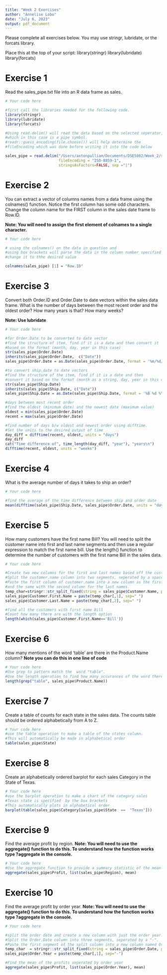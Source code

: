 ```yaml
---
title: "Week 2 Exercises"
author: "Annelise Lobo"
date: "July 6, 2023"
output: pdf_document
---
```


Please complete all exercises below. You may use stringr, lubridate, or the forcats library. 

Place this at the top of your script:
library(stringr)
library(lubridate)
library(forcats)

# Exercise 1
Read the sales_pipe.txt file into an R data frame as sales. 

```r
# Your code here

#first call the libraries needed for the following code.
library(stringr)
library(lubridate)
library(forcats)

#Using read.delim() will read the data based on the selected seperator, 
#which in this case is a pipe symbol. 
#readr::guess_encoding(file.choose()) will help determine the 
#fileEncoding which was done before writing it into the code below

sales_pipe = read.delim("/Users/axtonpulliam/Documents/DSE5002/Week_2/sales_pipe.txt", 
                        fileEncoding = "ISO-8859-1", 
                        stringsAsFactors=FALSE, sep ="|")
```

# Exercise 2
You can extract a vector of columns names from a data frame using the colnames() function. Notice the first column has some odd characters. Change the column name for the FIRST column in the sales date frame to Row.ID. 

**Note: You will need to assign the first element of colnames to a single character.**

```r
# Your code here

# using the colnames() on the data in question and 
#using box brackets will parse the data in the column number specified and
#change it to thhe desired value

colnames(sales_pipe) [1] = "Row.ID"
```

# Exercise 3
Convert both Order.ID and Order.Date to date vectors within the sales data frame. What is the number of days between the most recent order and the oldest order?
How many years is that?
How many weeks?

**Note: Use lubridate**

```r
# Your code here

#for Order.Date to be converted to date vector
#find the structure of item, find if it is a date and then convert it
#based on the format (month, day, year in this case)
str(sales_pipe$Order.Date) 
inherits(sales_pipe$Order.Date,  c("Date"))
sales_pipe$Order.Date = as.Date(sales_pipe$Order.Date, format = '%m/%d/%Y') 

#to convert ship.date to date vectors
#find the structure of the item, find if it is a date and then 
#convert it based on the format (month as a string, day, year in this case)
str(sales_pipe$Ship.Date)
inherits(sales_pipe$Ship.Date, c("Date"))
sales_pipe$Ship.Date = as.Date(sales_pipe$Ship.Date, format = '%B %d %Y') 

#days between most recent order
#find the oldest (minimum date) and the newest date (maximum value)
oldest = min(sales_pipe$Order.Date) 
recent = max(sales_pipe$Order.Date) 

#find number of days b/w oldest and newest order using difftime. 
#Set the units to the desired output of time
day_diff = difftime(recent, oldest, units = "days")
day_diff
cat("Time difference of", time_length(day_diff, "year"), "years\n") 
difftime(recent, oldest, units = "weeks") 


```


# Exercise 4
What is the average number of days it takes to ship an order?

```r
# Your code here

#find the average of the time difference between ship and order date
mean(difftime(sales_pipe$Ship.Date, sales_pipe$Order.Date, units = "days")) 
```


# Exercise 5
How many customers have the first name Bill?
You will need to split the customer name into first and last name segments and then use a regular expression to match the first name bill. Use the length() function to determine the number of customers with the first name Bill in the sales data. 

```r
# Your code here

#Create two new columns for the first and last names based off the customer.name column
#Split the customer.name column into two segments, seperated by a space. 
#Paste the first column of customer.name into a new column as the first names 
#and the same with the second column for the last names.
temp_char=stringr::str_split_fixed(string = sales_pipe$Customer.Name, pattern = " ", n = 2) 
sales_pipe$Customer.First.Name = paste(temp_char[,1], sep=" ") 
sales_pipe$Customer.Last.Name = paste(temp_char[,2], sep=" ") 

#find all the customers with first name Bill
#Count how many there are with the length option
length(which(sales_pipe$Customer.First.Name=='Bill')) 
```

# Exercise 6
How many mentions of the word 'table' are there in the Product.Name column? 
**Note you can do this in one line of code**

```r
# Your code here
#Use grep to pattern match the  word "table". 
#Use the length operation to find how many occurances of the word there are
length(grep("table", sales_pipe$Product.Name))
```

# Exercise 7
Create a table of counts for each state in the sales data. The counts table should be ordered alphabetically from A to Z. 

```r
# Your code here
#use the table operation to make a table of the states column. 
#This will automatically be made in alphabetical order
table(sales_pipe$State)
```

# Exercise 8
Create an alphabetically ordered barplot for each sales Category in the State of Texas. 

```r
# Your code here
#use the barplot operation to make a chart of the category sales
#Texas state is specified  by the box brackets
#This automatically plots in alphabetical order
barplot(table(sales_pipe$Category[sales_pipe$State  ==  "Texas"]))

```

# Exercise 9
Find the average profit by region.
**Note: You will need to use the aggregate() function to do this. To understand how the function works type ?aggregate in the console.**

```r
# Your code here
#Use the aggregate function to provide a summary statistic of the mean of the column. 
aggregate(sales_pipe$Profit, list(sales_pipe$Region), mean)
```

# Exercise 10
Find the average profit by order year. 
**Note: You will need to use the aggregate() function to do this. To understand how the function works type ?aggregate in the console.**

```r
# Your code here

#split the order date and create a new column with just the order year. 
#Split the Order.Date column into three segments, seperated by a "-". 
#Paste the first segment of the split column into a new column named Order.Year
temp_char  = stringr::str_split_fixed(string = sales_pipe$Order.Date, pattern = "-", n =3) 
sales_pipe$Order.Year = paste(temp_char[,1], sep="-") 

#Find the mean of the profits seperated by order year
aggregate(sales_pipe$Profit, list(sales_pipe$Order.Year), mean)

```


